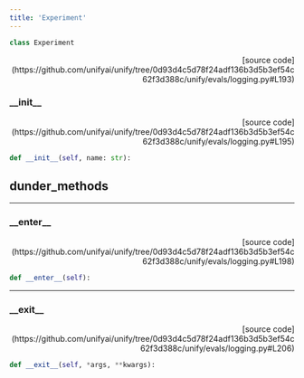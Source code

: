 ```yaml
---
title: 'Experiment'
---
```


```python
class Experiment
```

<p align="right">[source code](https://github.com/unifyai/unify/tree/0d93d4c5d78f24adf136b3d5b3ef54c62f3d388c/unify/evals/logging.py#L193)</p>



### \_\_init\_\_

<p align="right">[source code](https://github.com/unifyai/unify/tree/0d93d4c5d78f24adf136b3d5b3ef54c62f3d388c/unify/evals/logging.py#L195)</p>

```python
def __init__(self, name: str):
```



## dunder_methods

---

### \_\_enter\_\_

<p align="right">[source code](https://github.com/unifyai/unify/tree/0d93d4c5d78f24adf136b3d5b3ef54c62f3d388c/unify/evals/logging.py#L198)</p>

```python
def __enter__(self):
```



---

### \_\_exit\_\_

<p align="right">[source code](https://github.com/unifyai/unify/tree/0d93d4c5d78f24adf136b3d5b3ef54c62f3d388c/unify/evals/logging.py#L206)</p>

```python
def __exit__(self, *args, **kwargs):
```

